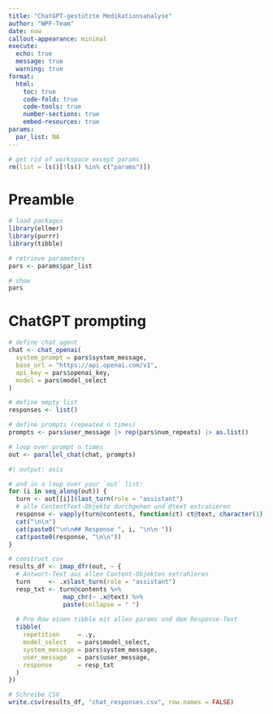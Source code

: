 ```yaml
---
title: "ChatGPT-gestützte Medikationsanalyse"
author: "WPF-Team"
date: now
callout-appearance: minimal
execute:
  echo: true
  message: true
  warning: true
format:
  html:
    toc: true
    code-fold: true
    code-tools: true
    number-sections: true
    embed-resources: true
params:
  par_list: NA
---
```


```r
# get rid of workspace except params
rm(list = ls()[!ls() %in% c("params")])
```

# Preamble


```r
# load packages
library(ellmer)
library(purrr)
library(tibble)

# retrieve parameters
pars <- params$par_list

# show
pars
```


# ChatGPT prompting

```r
# define chat agent
chat <- chat_openai(
  system_prompt = pars$system_message,
  base_url = "https://api.openai.com/v1",
  api_key = pars$openai_key,
  model = pars$model_select
)

# define empty list
responses <- list()

# define prompts (repeated n times)
prompts <- pars$user_message |> rep(pars$num_repeats) |> as.list()

# loop over prompt n times
out <- parallel_chat(chat, prompts)
```


```r
#| output: asis

# and in a loop over your `out` list:
for (i in seq_along(out)) {
  turn <- out[[i]]$last_turn(role = "assistant")
  # alle ContentText-Objekte durchgehen und @text extrahieren
  response <- vapply(turn@contents, function(ct) ct@text, character(1))
  cat("\n\n")
  cat(paste0("\n\n## Response ", i, "\n\n "))
  cat(paste0(response, "\n\n"))
}
```

```r
# construct csv
results_df <- imap_dfr(out, ~ {
  # Antwort-Text aus allen Content-Objekten extrahieren
  turn     <- .x$last_turn(role = "assistant")
  resp_txt <- turn@contents %>%
               map_chr(~ .x@text) %>%
               paste(collapse = " ")
  
  # Pro Row einen tibble mit allen params und dem Response-Text
  tibble(
    repetition     = .y,
    model_select   = pars$model_select,
    system_message = pars$system_message,
    user_message   = pars$user_message,
    response       = resp_txt
  )
})

# Schreibe CSV
write.csv(results_df, "chat_responses.csv", row.names = FALSE)
```






